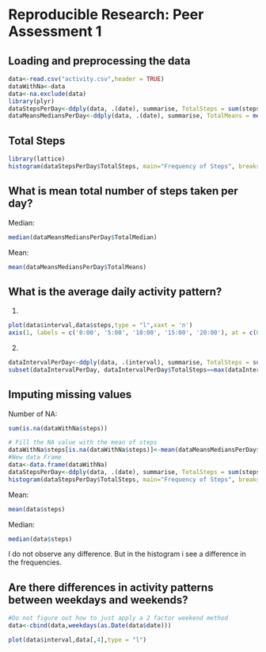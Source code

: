 # Reproducible Research: Peer Assessment 1  



## Loading and preprocessing the data
```r
data<-read.csv("activity.csv",header = TRUE)
dataWithNa<-data
data<-na.exclude(data)
library(plyr)
dataStepsPerDay<-ddply(data, .(date), summarise, TotalSteps = sum(steps))
dataMeansMediansPerDay<-ddply(data, .(date), summarise, TotalMeans = mean(steps), TotalMedian = median(steps))
```

## Total Steps
```r
library(lattice)
histogram(dataStepsPerDay$TotalSteps, main="Frequency of Steps", breaks = 53, xlab = "Number of Steps in a day")
```

## What is mean total number of steps taken per day?
Median:  
```r
median(dataMeansMediansPerDay$TotalMedian)
```

Mean:  
```r
mean(dataMeansMediansPerDay$TotalMeans)
```

## What is the average daily activity pattern?
1.  
```r
plot(data$interval,data$steps,type = "l",xaxt = 'n')
axis(1, labels = c('0:00', '5:00', '10:00', '15:00', '20:00'), at = c(0, 500, 1000, 1500, 2000))
```
  
2.  
```r
dataIntervalPerDay<-ddply(data, .(interval), summarise, TotalSteps = sum(steps))
subset(dataIntervalPerDay, dataIntervalPerDay$TotalSteps==max(dataIntervalPerDay$TotalSteps))$interval
```


## Imputing missing values
Number of NA:  
```r
sum(is.na(dataWithNa$steps))

```


```r
# Fill the NA value with the mean of steps
dataWithNa$steps[is.na(dataWithNa$steps)]<-mean(dataMeansMediansPerDay$TotalMeans)
#New data Frame
data<-data.frame(dataWithNa)
dataStepsPerDay<-ddply(data, .(date), summarise, TotalSteps = sum(steps))
histogram(dataStepsPerDay$TotalSteps, main="Frequency of Steps", breaks = 53, xlab = "Number of Steps in a day")
```
  
Mean:  
```r
mean(data$steps)
```
  
Median:
```r
median(data$steps)
```
I do not observe any difference. But in the histogram i see a difference in the frequencies. 


## Are there differences in activity patterns between weekdays and weekends?


```r
#Do not figure out how to just apply a 2 factor weekend method
data<-cbind(data,weekdays(as.Date(data$date)))
```


```r

plot(data$interval,data[,4],type = "l")
```
